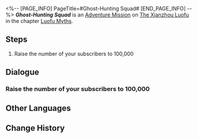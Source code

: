 <%-- [PAGE_INFO]
PageTitle=#Ghost-Hunting Squad#
[END_PAGE_INFO] --%>
{{Stub|Dialogue.}}
{{Mission Infobox
|id            = 8015196
|title         = 
|image         = <!--Mission Ghost-Hunting Squad.png-->
|type          = Adventure
|event_name    = 
|chapter       = Luofu Myths
|requirements  = Reach phase 2 in [[A Foxian Tale of the Haunted]]
|summary       = <!--official mission summary from Fate's Atlas-->
|characters    = Trailblazer
|startLocation = [[The Xianzhou Luofu]] - [[Fyxestroll Garden]]
|world         = The Xianzhou Luofu
|area          = Fyxestroll Garden
|prev          = 
|next          = 
|rewards       = 
}}
'''''Ghost-Hunting Squad''''' is an [[Adventure Mission]] on [[The Xianzhou Luofu]] in the chapter [[Luofu Myths]].

==Steps==
# Raise the number of your subscribers to 100,000

<!--
==Gameplay Notes==

--><!--
==Trial Character==

-->
==Dialogue==
{{Stub Dialogue}}

===Raise the number of your subscribers to 100,000{{subst:void|<!--801519601-->}}===
{{Mission Description|type=adventure|location=Fyxestroll Garden|Ghostly Grove, once a modest gathering website for supernatural enthusiasts, has now become a thriving community where denizens of the Luofu Xianzhou exchange tales and rumors.<br />Try to expand your sphere of influence, as this not only helps you get the information you need, but also allows you to operate openly in the name of the respected ghost-hunting squad.}}
{{Dialogue Start}}
:{{tx}}
{{Dialogue End}}

==Other Languages==
{{Other Languages
|en   = Ghost-Hunting Squad
|zhs  = 捉鬼小队
|zht  = 捉鬼小隊
|ja   = 怪異退治隊
|ko   = 요괴 퇴치팀
|es   = Brigada cazafantasmas
|fr   = Brigade de chasse aux fantômes
|ru   = Охотники за привидениями
|th   = หน่วยล่าท้าผี
|vi   = Biệt Đội Bắt Ma
|de   = Geisterjägertrupp
|id   = Tim Pemburu Hantu
|pt   = Esquadrão Caça-Fantasmas
}}

==Change History==
{{Change History|1.5}}
